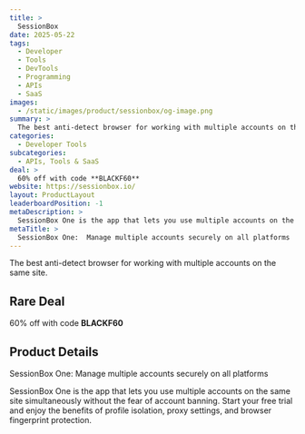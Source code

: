 ```yaml
---
title: >
  SessionBox
date: 2025-05-22
tags:
  - Developer
  - Tools
  - DevTools
  - Programming
  - APIs
  - SaaS
images:
  - /static/images/product/sessionbox/og-image.png
summary: >
  The best anti-detect browser for working with multiple accounts on the same site.
categories:
  - Developer Tools
subcategories:
  - APIs, Tools & SaaS
deal: >
  60% off with code **BLACKF60**
website: https://sessionbox.io/
layout: ProductLayout
leaderboardPosition: -1
metaDescription: >
  SessionBox One is the app that lets you use multiple accounts on the same site simultaneously without the fear of account banning. Start your free trial and enjoy the benefits of profile isolation, proxy settings, and browser fingerprint protection.
metaTitle: >
  SessionBox One:  Manage multiple accounts securely on all platforms
---
```

The best anti-detect browser for working with multiple accounts on the same site.

## Rare Deal

60% off with code **BLACKF60**

## Product Details

SessionBox One:  Manage multiple accounts securely on all platforms

SessionBox One is the app that lets you use multiple accounts on the same site simultaneously without the fear of account banning. Start your free trial and enjoy the benefits of profile isolation, proxy settings, and browser fingerprint protection.
